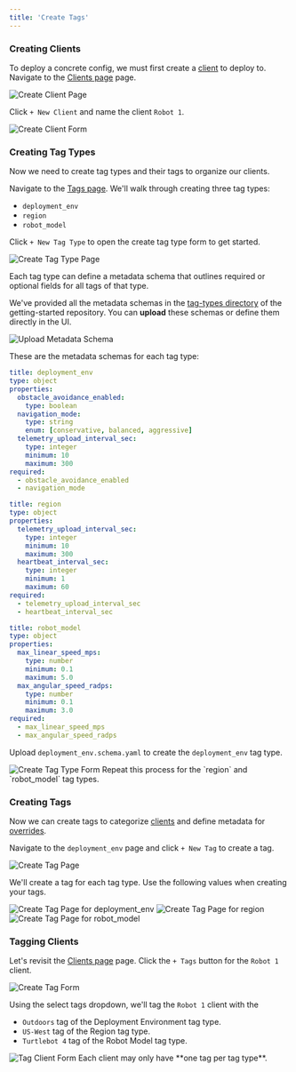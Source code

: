 ```yaml
---
title: 'Create Tags'
---
```


### Creating Clients
To deploy a concrete config, we must first create a [client](/docs/basics/vocabulary#client) to deploy to. Navigate to the [Clients page](https://configs.miruml.com/clients) page.

<Frame>
    <img 
        src="/images/getting-started/create-client-page.png" 
        alt="Create Client Page" 
    />
</Frame>

Click `+ New Client` and name the client `Robot 1`.

<Frame>
    <img 
        src="/images/getting-started/create-client-form.png" 
        alt="Create Client Form" 
    />
</Frame>

### Creating Tag Types
Now we need to create tag types and their tags to organize our clients. 

Navigate to the [Tags page](https://configs.miruml.com/tags). We'll walk through
creating three tag types:
- `deployment_env`
- `region`
- `robot_model`

Click `+ New Tag Type` to open the create tag type form to get started.

<Frame>
    <img
        src="/images/getting-started/create-tag-type-page.png" 
        alt="Create Tag Type Page" 
    />
</Frame>

Each tag type can define a metadata schema that outlines required or optional fields 
for all tags of that type. 

We've provided all the metadata schemas in the [tag-types directory](https://github.com/miruml/getting-started/tree/main/tag-types) 
of the getting-started repository. You can **upload** these schemas or 
define them directly in the UI.

<Frame>
    <img
        src="/images/getting-started/upload-metadata-schema.png" 
        alt="Upload Metadata Schema" 
    />
</Frame>

These are the metadata schemas for each tag type:

<CodeGroup>

```yaml deployment_env [expandable]
title: deployment_env
type: object
properties:
  obstacle_avoidance_enabled:
    type: boolean
  navigation_mode:
    type: string
    enum: [conservative, balanced, aggressive]
  telemetry_upload_interval_sec:
    type: integer
    minimum: 10
    maximum: 300
required:
  - obstacle_avoidance_enabled
  - navigation_mode
```

```yaml region [expandable]
title: region
type: object
properties:
  telemetry_upload_interval_sec:
    type: integer
    minimum: 10
    maximum: 300
  heartbeat_interval_sec:
    type: integer
    minimum: 1
    maximum: 60
required:
  - telemetry_upload_interval_sec
  - heartbeat_interval_sec
```

```yaml robot_model [expandable]
title: robot_model
type: object
properties:
  max_linear_speed_mps:
    type: number
    minimum: 0.1
    maximum: 5.0
  max_angular_speed_radps:
    type: number
    minimum: 0.1
    maximum: 3.0
required:
  - max_linear_speed_mps
  - max_angular_speed_radps
```
</CodeGroup>

Upload `deployment_env.schema.yaml` to create the `deployment_env` tag type.

<Frame>
    <img
        src="/images/getting-started/create-tag-type-form.png" 
        alt="Create Tag Type Form" 
    />
</Frame>

<Note>
    Repeat this process for the `region` and `robot_model` tag types.
</Note>

### Creating Tags
Now we can create tags to categorize [clients](/docs/basics/vocabulary#client) and 
define metadata for [overrides](/docs/basics/vocabulary#override).

Navigate to the `deployment_env` page and click `+ New Tag` to create a tag.

<Frame>
    <img
        src="/images/getting-started/create-tag-page.png" 
        alt="Create Tag Page" 
    />
</Frame>

We'll create a tag for each tag type. Use the following values when creating your tags.

<Tabs>
    <Tab title="deployment_env">
        <Frame>
            <img
                src="/images/getting-started/create-tag-depl-env.png" 
                alt="Create Tag Page for deployment_env" 
            />
        </Frame>
    </Tab>
    <Tab title="region">
        <Frame>
            <img
                src="/images/getting-started/create-tag-region.png" 
                alt="Create Tag Page for region" 
            />
        </Frame>
    </Tab>
    <Tab title="robot_model">
        <Frame>
            <img
                src="/images/getting-started/create-tag-robot-model.png" 
                alt="Create Tag Page for robot_model" 
            />
        </Frame>
    </Tab>
</Tabs>



### Tagging Clients
Let's revisit the [Clients page](https://configs.miruml.com/clients) page. Click the
`+ Tags` button for the `Robot 1` client.
<Frame>
    <img
        src="/images/getting-started/tag-client-button.png" 
        alt="Create Tag Form" 
    />
</Frame>

Using the select tags dropdown, we'll tag the `Robot 1` client with the 
- `Outdoors` tag of the Deployment Environment tag type.
- `US-West` tag of the Region tag type.
- `Turtlebot 4` tag of the Robot Model tag type.

<Frame>
    <img
        src="/images/getting-started/tag-client-form.png" 
        alt="Tag Client Form" 
    />
</Frame>

<Info>
    Each client may only have **one tag per tag type**.
</Info>